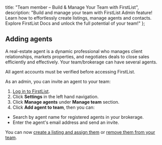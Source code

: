 
<meta name="og:title" content="Invite your agent to FirstList as an Admin." />
<meta name="og:description" content="Effortlessly manage your team & streamline communication. Learn how FirstList Admin feature empower team and brokerage admins to create listings, manage agents and contacts. Explore FirstList Docs!"/>

  title: "Team member – Build & Manage Your Team with FirstList",
  description: "Build and manage your team with FirstList Admin feature! Learn how to effortlessly create listings, manage agents and contacts. Explore FirstList Docs and unlock the full potential of your team!"
};

<HeroPattern />

## Adding agents

A real-estate agent is a dynamic professional who manages client relationships, markets properties, and negotiates deals to close sales efficiently and effectively. Your team/brokerage can have several agents.

<Note>All agent accounts must be verified before accessing FirstList.</Note>

As an admin, you can invite an agent to your team:

1. <a href="https://app.firstlist.co/login" target="_blank">Log in to FirstList</a>.
2. Click **Settings** in the left hand navigation.
3. Click **Manage agents** under **Manage team** section.
4. Click **Add agent to team**, then you can:
  * Search by agent name for registered agents in your brokerage.
  * Enter the agent's email address and send an invite.

You can now [create a listing and assign them](/brokerage-management/admin-create-a-listing) or [remove them from your team](/brokerage-management/removing-an-agent).
